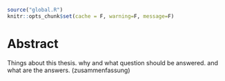 ```r
source("global.R")
knitr::opts_chunk$set(cache = F, warning=F, message=F)
```


# Abstract

Things about this thesis. why and what question should be answered. and what are the answers. (zusammenfassung)

